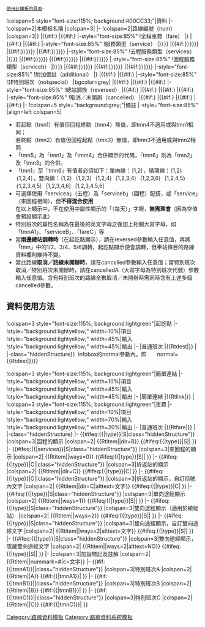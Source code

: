 <includeonly>
<p align=right><small>[[特殊:鏈入頁面/{{FULLPAGENAME}}|使用此模板的頁面]]‧{{purge|{{FULLPAGENAME}}|更新資料顯示}}‧{{edit|模板:Routedata viewer|編輯資料列表（viewer）模板}}</small></p>[[Category:路線資料模板]]
{{Start box|style=width:90%;text-align:center;}}
!colspan=5 style="font-size:115%; background:#00CC33;"|資料
|-
!colspan=2|本模板名稱
|colspan=3|{{PAGENAME}}
|-
!colspan=2|路線編號（num）
|colspan=3|{{{{PAGENAME}}|num}}
|-
!colspan=2|編號模板（numtpl）
|colspan=3|{{{{PAGENAME}}|numtpl}}[[Template:{{{{PAGENAME}}|numtpl}}|{{fontcolor|green|（相關模板）}}]]
|-
!colspan=2|營運者（operator）
|colspan=3|{{{{PAGENAME}}|operator}}
|-style="font-size:85%" bgcolor="yellow"
|width=22%|
|width=13%|普通班次
|width=13%|{{#if:{{{{PAGENAME}}|tmnA1}}|特別班次A|<del>特別班次A</del>}}
|width=13%|{{#if:{{{{PAGENAME}}|tmnB1}}|特別班次B|<del>特別班次B</del>}}
|width=13%|{{#if:{{{{PAGENAME}}|tmnC1}}|特別班次C|<del>特別班次C</del>}}
|-style="font-size:85%"
!起點（tmn1）
|{{{{PAGENAME}}|tmn1}}
|{{{{PAGENAME}}|tmnA1}}
|{{{{PAGENAME}}|tmnB1}}
|{{{{PAGENAME}}|tmnC1}}
|-style="font-size:85%"
!終點（tmn2）
|{{{{PAGENAME}}|tmn2}}
|{{{{PAGENAME}}|tmnA2}}
|{{{{PAGENAME}}|tmnB2}}
|{{{{PAGENAME}}|tmnC2}}
|-style="font-size:85%"
!回程起點（tmn3）
|{{{{PAGENAME}}|tmn3}}
|{{{{PAGENAME}}|tmnA3}}
|{{{{PAGENAME}}|tmnB3}}
|{{{{PAGENAME}}|tmnC3}}
|-style="font-size:85%"
!回程終點（tmn4）
|{{{{PAGENAME}}|tmn4}}
|{{{{PAGENAME}}|tmnA4}}
|{{{{PAGENAME}}|tmnB4}}
|{{{{PAGENAME}}|tmnC4}}
|-style="font-size:85%"
!起點併用代碼（tmn5）
|{{{{PAGENAME}}|tmn5}}
|{{{{PAGENAME}}|tmnA5}}
|{{{{PAGENAME}}|tmnB5}}
|{{{{PAGENAME}}|tmnC5}}
|-style="font-size:85%"
!終點併用代碼（tmn6）
|{{{{PAGENAME}}|tmn6}}
|{{{{PAGENAME}}|tmnA6}}
|{{{{PAGENAME}}|tmnB6}}
|{{{{PAGENAME}}|tmnC6}}
|-style="font-size:85%"
!路線類型（type）
|{{{{PAGENAME}}|type}}{{fontcolor|blue|（{{#switch:{{{{PAGENAME}}|type}}|#default=雙向線|C=循環線|S=單向線}}）}}
|{{#if:{{{{PAGENAME}}|tmnA1}}|{{{{PAGENAME}}|typeA}}{{fontcolor|blue|（{{#switch:{{{{PAGENAME}}|typeA}}|#default=雙向線|C=循環線|S=單向線}}）}}}}
|{{#if:{{{{PAGENAME}}|tmnB1}}|{{{{PAGENAME}}|typeB}}{{fontcolor|blue|（{{#switch:{{{{PAGENAME}}|typeB}}|#default=雙向線|C=循環線|S=單向線}}）}}}}
|{{#if:{{{{PAGENAME}}|tmnC1}}|{{{{PAGENAME}}|typeC}}{{fontcolor|blue|（{{#switch:{{{{PAGENAME}}|typeC}}|#default=雙向線|C=循環線|S=單向線}}）}}}}
|-style="font-size:85%"
!全程車費（fare）
|{{{{PAGENAME}}|fare}}
|{{#if:{{{{PAGENAME}}|tmnA1}}|{{{{PAGENAME}}|fareA}}}}
|{{#if:{{{{PAGENAME}}|tmnB1}}|{{{{PAGENAME}}|fareB}}}}
|{{#if:{{{{PAGENAME}}|tmnC1}}|{{{{PAGENAME}}|fareC}}}}
|-style="font-size:85%"
!服務類型（service）
|{{{{PAGENAME}}|service}}{{fontcolor|blue|（{{Routedata service|{{{{PAGENAME}}|service}}}}）}}
|{{#if:{{{{PAGENAME}}|tmnA1}}|{{{{PAGENAME}}|serviceA}}{{fontcolor|blue|（{{Routedata service|{{{{PAGENAME}}|serviceA}}}}）}}}}
|{{#if:{{{{PAGENAME}}|tmnB1}}|{{{{PAGENAME}}|serviceB}}{{fontcolor|blue|（{{Routedata service|{{{{PAGENAME}}|serviceB}}}}）}}}}
|{{#if:{{{{PAGENAME}}|tmnC1}}|{{{{PAGENAME}}|serviceC}}{{fontcolor|blue|（{{Routedata service|{{{{PAGENAME}}|serviceC}}}}）}}}}
|-style="font-size:85%"
!去程服務類型（servicea）
|{{{{PAGENAME}}|servicea}}{{fontcolor|blue|（{{Routedata service|{{{{PAGENAME}}|servicea}}}}）}}
|{{#if:{{{{PAGENAME}}|tmnA1}}|{{{{PAGENAME}}|serviceaA}}{{fontcolor|blue|（{{Routedata service|{{{{PAGENAME}}|serviceaA}}}}）}}}}
|{{#if:{{{{PAGENAME}}|tmnB1}}|{{{{PAGENAME}}|serviceaB}}{{fontcolor|blue|（{{Routedata service|{{{{PAGENAME}}|serviceaB}}}}）}}}}
|{{#if:{{{{PAGENAME}}|tmnC1}}|{{{{PAGENAME}}|serviceaC}}{{fontcolor|blue|（{{Routedata service|{{{{PAGENAME}}|serviceaC}}}}）}}}}
|-style="font-size:85%"
!回程服務類型（serviceb）
|{{{{PAGENAME}}|serviceb}}{{fontcolor|blue|（{{Routedata service|{{{{PAGENAME}}|serviceb}}}}）}}
|{{#if:{{{{PAGENAME}}|tmnA1}}|{{{{PAGENAME}}|servicebA}}{{fontcolor|blue|（{{Routedata service|{{{{PAGENAME}}|servicebA}}}}）}}}}
|{{#if:{{{{PAGENAME}}|tmnB1}}|{{{{PAGENAME}}|servicebB}}{{fontcolor|blue|（{{Routedata service|{{{{PAGENAME}}|servicebB}}}}）}}}}
|{{#if:{{{{PAGENAME}}|tmnC1}}|{{{{PAGENAME}}|servicebC}}{{fontcolor|blue|（{{Routedata service|{{{{PAGENAME}}|servicebC}}}}）}}}}
|-style="font-size:85%"
!附加備註（additional）
|{{{{PAGENAME}}|additional}}
|{{#if:{{{{PAGENAME}}|tmnA1}}|{{{{PAGENAME}}|additionalA}}}}
|{{#if:{{{{PAGENAME}}|tmnB1}}|{{{{PAGENAME}}|additionalB}}}}
|{{#if:{{{{PAGENAME}}|tmnC1}}|{{{{PAGENAME}}|additionalC}}}}
|-style="font-size:85%"
!非特別班次（notspecial）
|bgcolor=grey|
|{{#if:{{{{PAGENAME}}|notspecialA}}|{{tick}}}}
|{{#if:{{{{PAGENAME}}|notspecialB}}|{{tick}}}}
|{{#if:{{{{PAGENAME}}|notspecialC}}|{{tick}}}}
|-style="font-size:85%"
!總站調換（reversed）
|{{#if:{{{{PAGENAME}}|reversed}}|{{tick}}}}
|{{#if:{{{{PAGENAME}}|reversedA}}|{{tick}}}}
|{{#if:{{{{PAGENAME}}|reversedB}}|{{tick}}}}
|{{#if:{{{{PAGENAME}}|reversedC}}|{{tick}}}}
|-style="font-size:85%"
!取消╱未開辦（cancelled）
|{{#if:{{{{PAGENAME}}|cancelled}}|{{tick}}}}
|{{#if:{{{{PAGENAME}}|cancelledA}}|{{tick}}}}
|{{#if:{{{{PAGENAME}}|cancelledB}}|{{tick}}}}
|{{#if:{{{{PAGENAME}}|cancelledC}}|{{tick}}}}
|-
!colspan=5 style="background:grey;"|備註
|-style="font-size:85%"
|align=left colspan=5|
*若起點（tmn1）有值但回程終點（tmn4）無值，即tmn4不適用或與tmn1相同；<br>若終點（tmn2）有值但回程起點（tmn3）無值，即tmn3不適用或與tmn2相同
*「tmn5」為「tmn1」及「tmm4」合併顯示的代碼，「tmn6」則為「tmn2」及「tmn3」的合併。
*「tmn1」至「tmn6」有值者必須如下：單向線：｛1,2｝，循環線：｛1,2｝｛1,2,4｝，雙向線：｛1,2｝｛1,2,3｝｛1,2,4｝｛1,2,3,4｝｛1,2,3,6｝｛1,2,4,5｝｛1,2,3,4,5｝｛1,2,3,4,6｝｛1,2,3,4,5,6｝
*可選擇使用「servicea」（去程）及「serviceb」（回程）配搭，或「service」（來回程相同），但'''不得混合使用'''<br>在以上顯示中，不在使用中屬性顯示的「（每天）」字眼，'''無需理會'''（因為空值會預設顯示此）
*特別班次的屬性名稱為在最後的英文字母之後加上相關大寫字母，如「tmnA1」、「serviceB」、「fareC」等
*當'''兩邊總站調轉時'''（在起訖點顯示），請在reversed參數輸入任意值，再將「tmn」中的1/2、3/4、5/6調轉，起訖點顯示便會調轉，但車站條目的路線資料欄則維持不變。
*當此路線'''取消╱路線未開辦時'''，請在cancelled參數輸入任意值；當特別班次取消╱特別班次未開辦時，請在cancelledA（大寫字母為特別班次代號）參數輸入任意值。含有特別班次的路線全數取消╱未開辦時需同時含有上述多個cancelled參數。
{{End box}}

<h2>資料使用方法</h2>
<!---------------------------------------------------------------------->
{{Start box|style=width:90%;text-align:center;}}
!colspan=3 style="font-size:115%; background:lightgreen"|起訖點
|-
!style="background:lightyellow;" width=10%|項目
!style="background:lightyellow;" width=45%|輸入
!style="background:lightyellow;" width=45%|輸出
|-
|普通班次
|<nowiki>{{Rtdest|</nowiki>{{PAGENAME}}<nowiki>}}</nowiki>
|{{Rtdest|{{PAGENAME}}}}
|-class="hiddenStructure{{{{PAGENAME}}|tmnA1}}"
|特別班次A
|<nowiki>{{Rtdest|</nowiki>{{PAGENAME}}<nowiki>|A}}</nowiki>
|{{Rtdest|{{PAGENAME}}|A}}
|-class="hiddenStructure{{{{PAGENAME}}|tmnB1}}"
|特別班次B
|<nowiki>{{Rtdest|</nowiki>{{PAGENAME}}<nowiki>|B}}</nowiki>
|{{Rtdest|{{PAGENAME}}|B}}
|-class="hiddenStructure{{{{PAGENAME}}|tmnC1}}"
|特別班次C
|<nowiki>{{Rtdest|</nowiki>{{PAGENAME}}<nowiki>|C}}</nowiki>
|{{Rtdest|{{PAGENAME}}|C}}
{{End box}}
<p style="font-size:90%">註：普通班次的起訖點可插入至路線條目（{{Rtlink|{{PAGENAME}}}}）infobox的normal參數內，即　　{{fontcolor||lightgreen|{{!}}normal<nowiki>={{Rtdest|</nowiki>{{PAGENAME}}<nowiki>}}</nowiki>}}</p>
<!---------------------------------------------------------------------->
{{Start box|style=width:90%;text-align:center;}}
!colspan=3 style="font-size:115%; background:lightgreen"|簡單連結
|-
!style="background:lightyellow;" width=10%|項目
!style="background:lightyellow;" width=45%|輸入
!style="background:lightyellow;" width=45%|輸出
|-
|簡單連結
|<nowiki>{{Rtlink|</nowiki>{{PAGENAME}}<nowiki>}}</nowiki>
|{{Rtlink|{{PAGENAME}}}}
{{End box}}
<!---------------------------------------------------------------------->
{{Start box|style=width:90%;text-align:center;}}
!colspan=3 style="font-size:115%; background:lightgreen"|車費
|-
!style="background:lightyellow;" width=10%|項目
!style="background:lightyellow;" width=70%|輸入
!style="background:lightyellow;" width=20%|輸出
|-
|普通班次
|<nowiki>{{Rtfare|</nowiki>{{PAGENAME}}<nowiki>}}</nowiki>
|{{Rtfare|{{PAGENAME}}}}
|-class="hiddenStructure{{{{PAGENAME}}|tmnA1}}"
|特別班次A
|<nowiki>{{Rtfare|</nowiki>{{PAGENAME}}<nowiki>|A}}</nowiki>
|{{Rtfare|{{PAGENAME}}|A}}
|-class="hiddenStructure{{{{PAGENAME}}|tmnB1}}"
|特別班次B
|<nowiki>{{Rtfare|</nowiki>{{PAGENAME}}<nowiki>|B}}</nowiki>
|{{Rtfare|{{PAGENAME}}|B}}
|-class="hiddenStructure{{{{PAGENAME}}|tmnC1}}"
|特別班次C
|<nowiki>{{Rtfare|</nowiki>{{PAGENAME}}<nowiki>|C}}</nowiki>
|{{Rtfare|{{PAGENAME}}|C}}
{{End box}}
<!---------------------------------------------------------------------->
{{Start box|style=width:90%;text-align:center;}}
!colspan=5 style="font-size:115%; background:lightgreen"|車站條目路線資料欄內容
|-
!style="background:lightyellow;" width="12%"|巴士公司
!style="background:lightyellow;" width="12%"|巴士路線
!style="background:lightyellow;" width="20%"|出發地
!style="background:lightyellow;" width="20%"|目的地
!style="background:lightyellow;" width="36%"|服務形式及備註
|-
|colspan=3|去程的顯示
|colspan=2|<!--Input--><nowiki>{{Rtitem|</nowiki>{{PAGENAME}}<nowiki>}}</nowiki>
<!--Output-->{{Rtitem|{{PAGENAME}}}}
|-<!--HS Cond-->{{#ifeq:{{{{PAGENAME}}|type}}|S|class="hiddenStructure"}}
|colspan=3|回程的顯示
|colspan=2|<!--Input--><nowiki>{{Rtitem|</nowiki>{{PAGENAME}}<nowiki>|dir=B}}</nowiki>
<!--HS Cond-->{{#ifeq:{{{{PAGENAME}}|type}}|S||<!--Output-->{{Rtitem|{{PAGENAME}}|dir=B}}<!---->}}
|-<!--HS Cond-->{{#ifeq:{{{{PAGENAME}}|servicea}}|S|class="hiddenStructure"}}
|colspan=3|來回程的顯示
|colspan=2|<!--Input--><nowiki>{{Rtitem|</nowiki>{{PAGENAME}}<nowiki>|ways=0}}</nowiki>
<!--HS Cond-->{{#ifeq:{{{{PAGENAME}}|type}}|S||<!--Output-->{{Rtitem|{{PAGENAME}}|ways=0}}<!---->}}
|-<!--HS Cond-->{{#ifeq:{{{{PAGENAME}}|type}}|C||class="hiddenStructure"}}
|colspan=3|折返站的顯示
|colspan=2|<!--Input--><nowiki>{{Rtitem|</nowiki>{{PAGENAME}}<nowiki>|dir=C}}</nowiki>
<!--HS Cond-->{{#ifeq:{{{{PAGENAME}}|type}}|C|<!--Output-->{{Rtitem|{{PAGENAME}}|dir=C}}<!---->}}
|-<!--HS Cond-->{{#ifeq:{{{{PAGENAME}}|type}}|C||class="hiddenStructure"}}
|colspan=3|折返站的顯示，自訂括號內文字
|colspan=2|<!--Input--><nowiki>{{Rtitem|</nowiki>{{PAGENAME}}<nowiki>|dir=C|alttext=文字}}</nowiki>
<!--HS Cond-->{{#ifeq:{{{{PAGENAME}}|type}}|C|<!--Output-->{{Rtitem|{{PAGENAME}}|dir=C|alttext=文字}}<!---->}}
|-<!--HS Cond-->{{#ifeq:{{{{PAGENAME}}|type}}|S|class="hiddenStructure"}}
|colspan=3|單向途經顯示
|colspan=2|<!--Input--><nowiki>{{Rtitem|</nowiki>{{PAGENAME}}<nowiki>|ways=1}}</nowiki>
<!--HS Cond-->{{#ifeq:{{{{PAGENAME}}|type}}|S||<!--Output-->{{Rtitem|{{PAGENAME}}|ways=1}}<!---->}}
|-<!--HS Cond-->{{#ifeq:{{{{PAGENAME}}|type}}|S|class="hiddenStructure"}}
|colspan=3|雙向途經顯示（適用於繞經站）
|colspan=2|<!--Input--><nowiki>{{Rtitem|</nowiki>{{PAGENAME}}<nowiki>|ways=2}}</nowiki>
<!--HS Cond-->{{#ifeq:{{{{PAGENAME}}|type}}|S||<!--Output-->{{Rtitem|{{PAGENAME}}|ways=2}}<!---->}}
|-<!--HS Cond-->{{#ifeq:{{{{PAGENAME}}|type}}|S|class="hiddenStructure"}}
|colspan=3|雙向途經顯示，自訂雙向途經文字
|colspan=2|<!--Input--><nowiki>{{Rtitem|</nowiki>{{PAGENAME}}<nowiki>|ways=2|alttext=文字}}</nowiki>
<!--HS Cond-->{{#ifeq:{{{{PAGENAME}}|type}}|S||<!--Output-->{{Rtitem|{{PAGENAME}}|ways=2|alttext=文字}}<!---->}}
|-<!--HS Cond-->{{#ifeq:{{{{PAGENAME}}|type}}|S|class="hiddenStructure"}}
|colspan=3|雙向途經顯示，隱藏雙向途經文字
|colspan=2|<!--Input--><nowiki>{{Rtitem|</nowiki>{{PAGENAME}}<nowiki>|ways=2|alttext=NO}}</nowiki>
<!--HS Cond-->{{#ifeq:{{{{PAGENAME}}|type}}|S||<!--Output-->{{Rtitem|{{PAGENAME}}|ways=2|alttext=NO}}<!---->}}
|-
|colspan=3|加設標記及註解
|colspan=2|<!--Input--><nowiki>{{Rtitem|</nowiki>{{PAGENAME}}<nowiki>|nummark=#|c=文字}}</nowiki>
<!--Output-->{{Rtitem|{{PAGENAME}}|nummark=#|c=文字}}
|-<!--HS Cond-->{{#if:{{{{PAGENAME}}|tmnA1}}||class="hiddenStructure"}}
|colspan=3|特別班次A
|colspan=2|<!--Input--><nowiki>{{Rtitem|</nowiki>{{PAGENAME}}<nowiki>|A}}</nowiki>
<!--HS Cond-->{{#if:{{{{PAGENAME}}|tmnA1}}|<!--Output-->{{Rtitem|{{PAGENAME}}|A}}<!---->}}
|-<!--HS Cond-->{{#if:{{{{PAGENAME}}|tmnB1}}||class="hiddenStructure"}}
|colspan=3|特別班次B
|colspan=2|<!--Input--><nowiki>{{Rtitem|</nowiki>{{PAGENAME}}<nowiki>|B}}</nowiki>
<!--HS Cond-->{{#if:{{{{PAGENAME}}|tmnB1}}|<!--Output-->{{Rtitem|{{PAGENAME}}|B}}<!---->}}
|-<!--HS Cond-->{{#if:{{{{PAGENAME}}|tmnC1}}||class="hiddenStructure"}}
|colspan=3|特別班次C
|colspan=2|<!--Input--><nowiki>{{Rtitem|</nowiki>{{PAGENAME}}<nowiki>|C}}</nowiki>
<!--HS Cond-->{{#if:{{{{PAGENAME}}|tmnC1}}|<!--Output-->{{Rtitem|{{PAGENAME}}|C}}<!---->}}
{{End box}}
<!---------------------------------------------------------------------->
</includeonly><noinclude>[[Category:路線資料系統模板]]</noinclude>